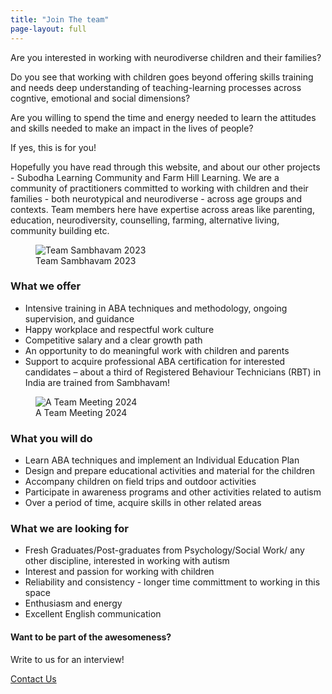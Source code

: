 ```yaml
---
title: "Join The team"
page-layout: full
---
```


Are you interested in working with neurodiverse children and their families?

Do you see that working with children goes beyond offering skills training and needs deep understanding of teaching-learning processes across cogntive, emotional and social dimensions?

Are you willing to spend the time and energy needed to learn the attitudes and skills needed to make an impact in the lives of people?

If yes, this is for you! 

Hopefully you have read through this website, and about our other projects - Subodha Learning Community and Farm Hill Learning. We are a community of practitioners committed to working with children and their families - both neurotypical and neurodiverse - across age groups and contexts. Team members here have expertise across areas like parenting, education, neurodiversity, counselling, farming, alternative living, community building etc. 

![Team Sambhavam 2023](team-1.jpg)

### What we offer

* Intensive training in ABA techniques and methodology, ongoing supervision, and guidance
* Happy workplace and respectful work culture
* Competitive salary and a clear growth path
* An opportunity to do meaningful work with children and parents
* Support to acquire professional ABA certification for interested candidates – about a third of Registered Behaviour Technicians (RBT) in India are trained from Sambhavam! 

![A Team Meeting 2024](team-2.jpg)

### What you will do

* Learn ABA techniques and implement an Individual Education Plan
* Design and prepare educational activities and material for the children
* Accompany children on field trips and outdoor activities
* Participate in awareness programs and other activities related to autism
* Over a period of time, acquire skills in other related areas

### What we are looking for

* Fresh Graduates/Post-graduates from Psychology/Social Work/ any other discipline, interested in working with autism
* Interest and passion for working with children
* Reliability and consistency - longer time committment to working in this space
* Enthusiasm and energy
* Excellent English communication

::: {.page-cta}

#### Want to be part of the awesomeness?

Write to us for an interview!

<a href="/contact" class="btn btn-primary">Contact Us</a>

:::